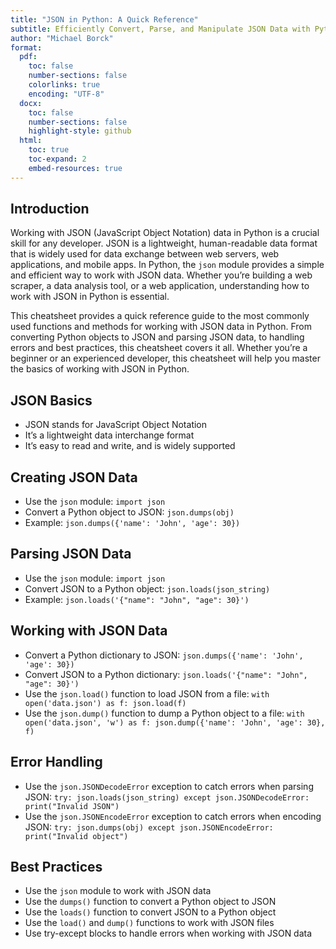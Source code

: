```yaml
---
title: "JSON in Python: A Quick Reference"
subtitle: Efficiently Convert, Parse, and Manipulate JSON Data with Python
author: "Michael Borck"
format:
  pdf:
    toc: false
    number-sections: false
    colorlinks: true
    encoding: "UTF-8"
  docx:
    toc: false
    number-sections: false
    highlight-style: github
  html:
    toc: true
    toc-expand: 2
    embed-resources: true
---
```


## Introduction

Working with JSON (JavaScript Object Notation) data in Python is a crucial skill for any developer. JSON is a lightweight, human-readable data format that is widely used for data exchange between web servers, web applications, and mobile apps. In Python, the `json` module provides a simple and efficient way to work with JSON data. Whether you're building a web scraper, a data analysis tool, or a web application, understanding how to work with JSON in Python is essential.

This cheatsheet provides a quick reference guide to the most commonly used functions and methods for working with JSON data in Python. From converting Python objects to JSON and parsing JSON data, to handling errors and best practices, this cheatsheet covers it all. Whether you're a beginner or an experienced developer, this cheatsheet will help you master the basics of working with JSON in Python.



## JSON Basics

* JSON stands for JavaScript Object Notation
* It's a lightweight data interchange format
* It's easy to read and write, and is widely supported

## Creating JSON Data

* Use the `json` module: `import json`
* Convert a Python object to JSON: `json.dumps(obj)`
* Example: `json.dumps({'name': 'John', 'age': 30})`

## Parsing JSON Data

* Use the `json` module: `import json`
* Convert JSON to a Python object: `json.loads(json_string)`
* Example: `json.loads('{"name": "John", "age": 30}')`

## Working with JSON Data

* Convert a Python dictionary to JSON: `json.dumps({'name': 'John', 'age': 30})`
* Convert JSON to a Python dictionary: `json.loads('{"name": "John", "age": 30}')`
* Use the `json.load()` function to load JSON from a file: `with open('data.json') as f: json.load(f)`
* Use the `json.dump()` function to dump a Python object to a file: `with open('data.json', 'w') as f: json.dump({'name': 'John', 'age': 30}, f)`

## Error Handling

* Use the `json.JSONDecodeError` exception to catch errors when parsing JSON: `try: json.loads(json_string) except json.JSONDecodeError: print("Invalid JSON")`
* Use the `json.JSONEncodeError` exception to catch errors when encoding JSON: `try: json.dumps(obj) except json.JSONEncodeError: print("Invalid object")`

## Best Practices

* Use the `json` module to work with JSON data
* Use the `dumps()` function to convert a Python object to JSON
* Use the `loads()` function to convert JSON to a Python object
* Use the `load()` and `dump()` functions to work with JSON files
* Use try-except blocks to handle errors when working with JSON data
